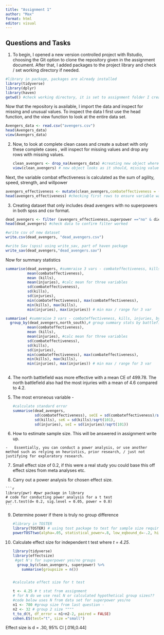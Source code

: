 ```yaml
---
title: "Assignment 1"
author: "Max"
format: html
editor: visual
---
```


## Questions and Tasks

1.  To begin, I opened a new version controlled project with Rstudio, choosing the Git option to clone the repository given in the assignment document. After that, I added packages to the project library and check / set working directory if needed.

```r
#library in package, packages are already installed
library(tidyverse)
library(dplyr)
library(haven)
getwd() #check working directory, it is set to assignment folder I created using point and click GIT/ project wizard, so don't need to change using setwd()


```

Now that the repository is available, I import the data and inspect for missing and unusual values. To inspect the data I first use the head function, and the view function to look at the entire data set.

```r
Avengers_data <- read.csv("avengers.csv")
head(Avengers_data)
view(Avengers_data)
```

2.  Now, to look at complete clean cases and create a subset with only these complete cases , will inspect for missing values and drop any rows with missing values.

    ```r
    clean_avengers <- drop_na(Avengers_data) #creating new object where rows with missing values are dropped using drop_na function in tidyverse
    view(clean_avengers) # new object looks as it should, missing values dropped. 

    ```

Next, the variable combat effectiveness is calculated as the sum of agility, speed, strength, and willpower

```r
avengers_effectiveness <- mutate(clean_avengers,combateffectiveness = (agility+ speed +strength+ willpower)) # creating a new object that includes the calculated variable combateffectiveness
head(avengers_effectiveness) #checking first rows to ensure variable was calculated and appears in data. 


```

3.  Creating dataset that only includes dead avengers with no superpowers in both spss and csv format.

```r
dead_avengers <- filter (avengers_effectiveness,superpower =="no" & died =="yes") #filter for avengers who have dead = yes and superpower =no 
head(dead_avengers) #check data to confirm filter worked

#write csv of new dataset
write.csv(dead_avengers, "dead_avengers.csv")

#write Sav (spss) using write_sav, part of haven package
write_sav(dead_avengers,"dead_avengers.sav")
```

Now for summary statistics

```r
summarise(dead_avengers, #summraise 3 vars - combateffectiveness, kills, injuries,  ,
          mean(combateffectiveness),
          mean (kills),
          mean(injuries), #calc mean for three variables
          sd(combateffectiveness),
          sd(kills),
          sd(injuries),
          min(combateffectiveness), max(combateffectiveness),
          min(kills), max(kills),
          min(injuries), max(injuries)) # min max / range for 3 var

summarise( #summraise 3 vars - combateffectiveness, kills, injuries, by battlefield (north/south)
  group_by(dead_avengers,north_south),# group summary stats by battlefield
          mean(combateffectiveness),
          mean (kills),
          mean(injuries), #calc mean for three variables
          sd(combateffectiveness),
          sd(kills),
          sd(injuries),
          min(combateffectiveness), max(combateffectiveness),
          min(kills), max(kills),
          min(injuries), max(injuries)) # min max / range for 3 var
          

```

4.  The north battlefield was more effective with a mean CE of 499.78. The north battlefield also had the most injuries with a mean of 4.6 compared to 4.2.

5.  The most erroneous variable -

    ```r
    #calculate standard error
    summarise(dead_avengers,
              sd(combateffectiveness), seCE = sd(combateffectiveness)/sqrt(101),
              sd(kills), seK = sd(kills)/sqrt(101),
              sd(injuries), seI = sd(injuries)/sqrt(101))

    ```

6.   How to estimate sample size. This will be answered in assignment write up.

    -   Essentially, you can conduct a power analysis, or use another method such as relying on heuristics, prior research, / just not justifying for exploratory research.

7.   Small effect size of 0.2, if this were a real study you could base this off effect sizes from meta analyses etc.

8.   Carry out a power analysis for chosen effect size.

    ```r
    library(pwr) #pwr package in library
    # code for conducting power analysis for a t test
    pwr.t.test(d= 0.2, sig.level = 0.05, power = 0.8) 
    ```

9.  Determine power if there is truly no group difference

    ```r
    #library in TOSTER
    library(TOSTER) # using tost package to test for sample size required to detect no dif between groups
    powerTOSTtwo(alpha=.05, statistical_power=.8, low_eqbound_d=-.2, high_eqbound_d = .2)
    ```

10. Calculate effect size for independent t test where *t = 4.25*.

    ```r
    library(tidyverse)
    library(effectsize)
     #get N's for superpower yes/no groups 
      group_by(clean_avengers, superpower) %>%
        summarise(groupsize = n())


    #calculate effect size for t test

    t <- 4.25 # t stat from assignment
    # for N do we use real N or calculated hypothetical group sizes??
    #code below uses N from data set for superpower yes/no
    n1 <- 780 #group size from last question -
    n2 <- 32 # group 2 size """"
    t_to_d(t, df_error = n1+n2-2, paired = FALSE)
    cohen.ES(test="t", size ="small")

    ```

Effect size is d = .30, 95% CI \[.016,0.44\]
